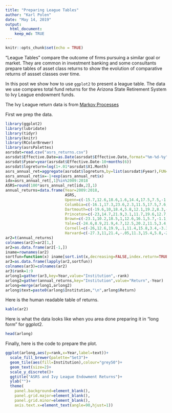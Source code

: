 ```yaml
---
title: "Preparing League Tables"
author: "Karl Polen"
date: "May 14, 2019"
output: 
  html_document:
    keep_md: TRUE
---
```


```r
knitr::opts_chunk$set(echo = TRUE)

```

"League Tables" compare the outcome of firms pursuing a similar goal or market.  They are common in investment banking and some consultants prepare tables of asset class returns to show the evolution of comparative returns of assset classes over time.

In this post we show how to use `ggplot2` to present a league table.  The data we use compares total fund returns for the Arizona State Retirement System to Ivy League endowment funds.

The Ivy League return data is from [Markov Processes](https://www.markovprocesses.com/blog/measuring-the-ivy-2018-a-good-year-for-returns-but-is-efficiency-becoming-an-issue/)

First we prep the data.

```r
library(ggplot2)
library(lubridate)
library(tidyr)
library(knitr)
library(RColorBrewer)
library(asrsPalettes)
asrsdat=read.csv("asrs_returns.csv")
asrsdat$Effective.Date=as.Date(asrsdat$Effective.Date,format="%m-%d-%y")
asrsdat$Fyear=year(asrsdat$Effective.Date-10+months(6))
asrsdat$logreturn=log(1+.01*asrsdat$X1.Month)
asrs_annual_ret=aggregate(asrsdat$logreturn,by=list(asrsdat$Fyear),FUN=sum)
asrs_annual_ret$x=-1+exp(asrs_annual_ret$x)
idx=asrs_annual_ret[,1]%in%2009:2018
ASRS=round(100*asrs_annual_ret[idx,2],1)
annual_returns=data.frame(Year=2009:2018,
                          ASRS,
                          Upenn=c(-15.7,12.6,18.6,1.6,14.4,17.5,7.5,-1.4,14.3,12.9),
                          Columbia=c(-16.1,17.3,23.6,2.3,11.5,17.5,7.6,-.9,13.7,9),
                          Dartmouth=c(-19.6,10,18.4,5.8,12.1,19.2,8.3,-1.9,14.6,12.2),
                          Princeton=c(-23,14.7,21.9,3.1,11.7,19.6,12.7,.8,12.5,14.2),
                          Brown=c(-23.1,10.2,18.5,1,12.6,16.1,5.7,-1.1,13.4,13.2),
                          Yale=c(-24.6,8.9,21.9,4.7,12.5,20.2,11.5,3.4,11.3,12.3),
                          Cornell=c(-26,12.6,19.9,.1,11.4,15.8,3.4,-3.3,12.5,10.6),
                          Harvard=c(-27.3,11,21.4,-.05,11.3,15.4,5.8,-2,8.1,10))
ar2=t(annual_returns)
colnames(ar2)=ar2[1,]
ar2=as.data.frame(ar2[-1,])
iname=rownames(ar2)
sortfun=function(x) iname[sort.int(x,decreasing=FALSE,index.return=TRUE)[[2]]]
ar3=as.data.frame(lapply(ar2,sortfun))
colnames(ar3)=colnames(ar2)
ar3$rank=1:9
arlong1=gather(ar3,key=Year,value="Institution",-rank)
arlong2=gather(annual_returns,key="Institution",value="Return",-Year)
arlong=merge(arlong1,arlong2)
arlong$text=paste0(arlong$Institution,"\n",arlong$Return)
```

Here is the human readable table of returns.

```r
kable(ar2)
```

Here is what the data looks like when you area done preparing it in "long form" for ggplot2.

```r
head(arlong)
```

Finally, here is the code to prepare the plot.

```r
ggplot(arlong,aes(y=rank,x=Year,label=text))+
  scale_fill_brewer(palette="Set3")+
  geom_tile(aes(fill=Institution),colour="grey50")+
  geom_text(size=2)+
  scale_y_discrete()+
  ggtitle("ASRS and Ivy League Endowment Returns")+
  ylab("")+
  theme(
    panel.background=element_blank(),
    panel.grid.major=element_blank(),
    panel.grid.minor=element_blank(),
    axis.text.x=element_text(angle=90,hjust=1))
```

